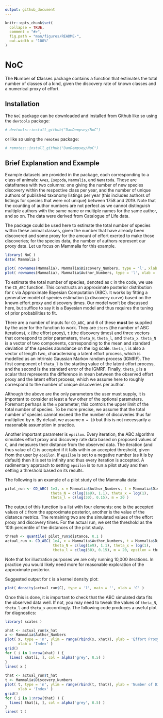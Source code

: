 ```yaml
---
output: github_document
---
```


<!-- README.md is generated from README.Rmd. Please edit that file -->

```r
knitr::opts_chunk$set(
  collapse = TRUE,
  comment = "#>",
  fig.path = "man/figures/README-",
  out.width = "100%"
)
```

# NoC

<!-- badges: start -->
<!-- badges: end -->

The **N**umber **o**f **C**lasses package contains a function that estimates the total number of classes of a kind, given the discovery rate of known classes and a numerical proxy of effort.

## Installation

The `NoC` package can be downloaded and installed from Github like so using the `devtools` package:

``` r
# devtools::install_github("DanDempsey/NoC")
```
or like so using the `remotes` package:

``` r
# remotes::install_github("DanDempsey/NoC")
```

## Brief Explanation and Example

Example datasets are provided in the package, each corresponding to a class of animals: `Aves`, `Isopoda`, `Mammalia`, and `Nematoda`. These are dataframes with two columns: one giving the number of new species discovery within the respective class per year, and the number of unique authors of published taxonomy listings per year (this includes authors of listings for species that were not unique) between 1758 and 2019. Note that the counting of author numbers are not perfect as we cannot distinguish multiple authors with the same name or multiple names for the same author, and so on. The data were derived from Catalogue of Life data.

The package could be used here to estimate the total number of species within these animal classes, given the number that have already been discovered and some proxy for the amount of effort exerted to make those discoveries; for the species data, the number of authors represent our proxy data. Let us focus on Mammalia for this example.

```r
library( NoC )
data( Mammalia )

plot( rownames(Mammalia), Mammalia$Discovery_Numbers, type = 'l', xlab = 'Year', ylab = 'Number of Discoveries' )
plot( rownames(Mammalia), Mammalia$Author_Numbers, type = 'l', xlab = 'Year', ylab = 'Number of Authors' )
```

To estimate the total number of species, denoted as `C` in the code, we use the `CD_ABC` function. This constructs an approximate posterior distribution for `C` via Approximate Bayesian Computation (ABC). It works by fitting a generative model of species estimation (a discovery curve) based on the known effort proxy and discovery times. Our model won't be discussed here, but suffice to say it is a Bayesian model and thus requires the tuning of prior probabilities to fit.

There are a number of inputs for `CD_ABC`, and 6 of these **must** be supplied by the user for the function to work. They are `iters` (the number of ABC iterations), `x` (the effort proxy), `t` (the discovery times) and three vectors that correspond to prior parameters, `theta_N`, `theta_l`, and `theta_x`. `theta_N` is a vector of two components, corresponding to the mean and standard deviation of the species abundance on the log scale. `theta_l` is also a vector of length two, characterising a latent effort process, which is modelled as an intrinsic Gaussian Markov random process (IGMRF). The first component of `theta_l` is the starting value of the latent effort process, and the second is the standard error of the IGMRF. Finally, `theta_x` is a scalar that represents the difference in mean between the observed effort proxy and the latent effort process, which we assume here to roughly correspond to the number of unique discoveries per author.

Although the above are the only parameters the user must supply, it is important to consider at least a few other of the optional parameters. Foremost perhaps is the `m` parameter; this controls the upper limit of the total number of species. To be more precise, we assume that the total number of species cannot exceed the the number of discoveries thus far multiplied by `m`. By default we assume `m = 10` but this is not necessarily a reasonable assumption in practice.

Another important parameter is `epsilon`. Every iteration, the ABC algorithm simulates effort proxy and discovery rate data based on proposed values of `C`, and measures their distance from the observed data. The iteration (and thus value of `C`) is accepted if it falls within an accepted threshold, given from the user by `epsilon`. If `epsilon` is set to a negative number (as it is by default) then it is set to infinity and thus every iteration is accepted. A rudimentary approach to setting `epsilon` is to run a pilot study and then setting a threshold based on its results.

The following is an example of a pilot study of the Mammalia data:

```r
pilot_run <- CD_ABC( 1e3, x = Mammalia$Author_Numbers, t = Mammalia$Discovery_Numbers,
                     theta_N = c(log(1e9), 1.1), theta_x = log(1),
                     theta_l = c(log(30), 0.15), m = 20 )
```

The output of this function is a list with four elements: one is the accepted values of `C` from the approximate posterior, another is the value of the distance metrics. The remaining two are the simulated values of the effort proxy and discovery times. For the actual run, we set the threshold as the 10th percentile of the distances of the pilot study.

```r
thresh <- quantile( pilot_run$distance, 0.1 )
actual_run <- CD_ABC( 1e4, x = Mammalia$Author_Numbers, t = Mammalia$Discovery_Numbers,
                      theta_N = c(log(1e9), 1.1), theta_x = log(1),
                      theta_l = c(log(30), 0.15), m = 20, epsilon = thresh )
```

Note that for illustration purposes we are only running 10,000 iterations. In practice you would likely need more for reasonable exploration of the approximate posterior.

Suggested output for `C` is a kernel density plot:

```r
plot( density(actual_run$C), type = 'l', main = '', xlab = 'C' )
```

Once this is done, it is important to check that the ABC simulated data fits the observed data well. If not, you may need to tweak the values of `theta_N`, `theta_l` and `theta_x` accordingly. The following code produces a useful plot for diagnostics:

```r
library( scales )

xhat <- actual_run$x_hat
x <- Mammalia$Author_Numbers
plot( x, type = 'n', ylim = range(rbind(x, xhat)), ylab = 'Effort Proxy', 
      xlab = 'Index' )
grid()
for ( i in 1:nrow(xhat) ) {
  lines( xhat[i, ], col = alpha('grey', 0.5) )
}
lines( x )
  
that <- actual_run$t_hat
t <- Mammalia$Discovery_Numbers
plot( t, type = 'n', ylim = range(rbind(t, that)), ylab = 'Number of Discoveries', 
      xlab = 'Index' )
grid()
for ( i in 1:nrow(that) ) {
  lines( that[i, ], col = alpha('grey', 0.5) )
}
lines( t )
```
